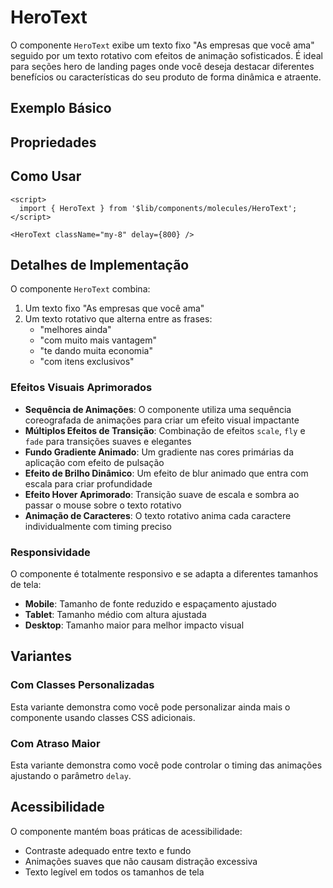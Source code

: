
<Meta of={HeroTextStories} />

# HeroText

O componente `HeroText` exibe um texto fixo "As empresas que você ama" seguido por um texto rotativo com efeitos de animação sofisticados. É ideal para seções hero de landing pages onde você deseja destacar diferentes benefícios ou características do seu produto de forma dinâmica e atraente.

## Exemplo Básico

<Primary />

## Propriedades

<Controls />

## Como Usar

```svelte
<script>
  import { HeroText } from '$lib/components/molecules/HeroText';
</script>

<HeroText className="my-8" delay={800} />
```

## Detalhes de Implementação

O componente `HeroText` combina:

1. Um texto fixo "As empresas que você ama"
2. Um texto rotativo que alterna entre as frases:
   - "melhores ainda"
   - "com muito mais vantagem"
   - "te dando muita economia"
   - "com itens exclusivos"

### Efeitos Visuais Aprimorados

- **Sequência de Animações**: O componente utiliza uma sequência coreografada de animações para criar um efeito visual impactante
- **Múltiplos Efeitos de Transição**: Combinação de efeitos `scale`, `fly` e `fade` para transições suaves e elegantes
- **Fundo Gradiente Animado**: Um gradiente nas cores primárias da aplicação com efeito de pulsação
- **Efeito de Brilho Dinâmico**: Um efeito de blur animado que entra com escala para criar profundidade
- **Efeito Hover Aprimorado**: Transição suave de escala e sombra ao passar o mouse sobre o texto rotativo
- **Animação de Caracteres**: O texto rotativo anima cada caractere individualmente com timing preciso

### Responsividade

O componente é totalmente responsivo e se adapta a diferentes tamanhos de tela:

- **Mobile**: Tamanho de fonte reduzido e espaçamento ajustado
- **Tablet**: Tamanho médio com altura ajustada
- **Desktop**: Tamanho maior para melhor impacto visual

## Variantes

### Com Classes Personalizadas

<Canvas of={HeroTextStories.WithCustomClasses} />

Esta variante demonstra como você pode personalizar ainda mais o componente usando classes CSS adicionais.

### Com Atraso Maior

<Canvas of={HeroTextStories.WithLongerDelay} />

Esta variante demonstra como você pode controlar o timing das animações ajustando o parâmetro `delay`.

## Acessibilidade

O componente mantém boas práticas de acessibilidade:

- Contraste adequado entre texto e fundo
- Animações suaves que não causam distração excessiva
- Texto legível em todos os tamanhos de tela
